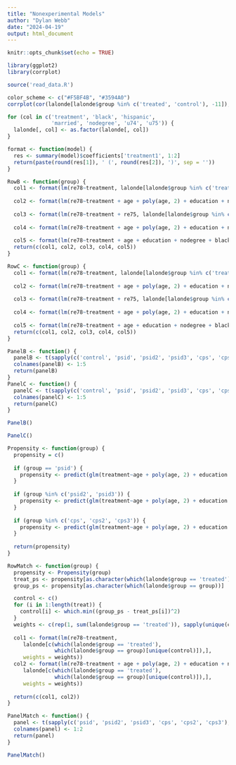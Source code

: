 ---
title: "Nonexperimental Models"
author: "Dylan Webb"
date: "2024-04-19"
output: html_document
---

```{r setup, include=FALSE}
knitr::opts_chunk$set(echo = TRUE)
```

```{r}
library(ggplot2)
library(corrplot)
```

```{r}
source('read_data.R')
```

```{r}
color_scheme <- c("#F5BF4B", "#3594A0")
corrplot(cor(lalonde[lalonde$group %in% c('treated', 'control'), -11]), col=colorRampPalette(c(color_scheme[0],"white",color_scheme))(200))
```

```{r}
for (col in c('treatment', 'black', 'hispanic', 
              'married', 'nodegree', 'u74', 'u75')) {
  lalonde[, col] <- as.factor(lalonde[, col])
}
```

```{r}
format <- function(model) {
  res <- summary(model)$coefficients['treatment1', 1:2]
  return(paste(round(res[1]), ' (', round(res[2]), ')', sep = ''))
}
```

```{r}
RowB <- function(group) {
  col1 <- format(lm(re78~treatment, lalonde[lalonde$group %in% c('treated', group),]))
  
  col2 <- format(lm(re78~treatment + age + poly(age, 2) + education + nodegree + black + hispanic, lalonde[lalonde$group %in% c('treated', group),]))
  
  col3 <- format(lm(re78~treatment + re75, lalonde[lalonde$group %in% c('treated', group),]))
  
  col4 <- format(lm(re78~treatment + age + poly(age, 2) + education + nodegree + black + hispanic + re75, lalonde[lalonde$group %in% c('treated', group),]))
  
  col5 <- format(lm(re78~treatment + age + education + nodegree + black + hispanic + married + re75 + u75, lalonde[lalonde$group %in% c('treated', group),]))
  return(c(col1, col2, col3, col4, col5))
}
```

```{r}
RowC <- function(group) {
  col1 <- format(lm(re78~treatment, lalonde[lalonde$group %in% c('treated', group),]))
  
  col2 <- format(lm(re78~treatment + age + poly(age, 2) + education + nodegree + black + hispanic + re74, lalonde[lalonde$group %in% c('treated', group),]))
  
  col3 <- format(lm(re78~treatment + re75, lalonde[lalonde$group %in% c('treated', group),]))
  
  col4 <- format(lm(re78~treatment + age + poly(age, 2) + education + nodegree + black + hispanic + re75 + re74, lalonde[lalonde$group %in% c('treated', group),]))
  
  col5 <- format(lm(re78~treatment + age + education + nodegree + black + hispanic + married + re75 + u75 + u74 + re74, lalonde[lalonde$group %in% c('treated', group),]))
  return(c(col1, col2, col3, col4, col5))
}
```

```{r}
PanelB <- function() {
  panelB <- t(sapply(c('control', 'psid', 'psid2', 'psid3', 'cps', 'cps2', 'cps3'), RowB))
  colnames(panelB) <- 1:5
  return(panelB)
}
PanelC <- function() {
  panelC <- t(sapply(c('control', 'psid', 'psid2', 'psid3', 'cps', 'cps2', 'cps3'), RowC))
  colnames(panelC) <- 1:5
  return(panelC)
}
```

```{r}
PanelB()
```

```{r}
PanelC()
```

```{r}
Propensity <- function(group) {
  propensity = c()
  
  if (group == 'psid') {
    propensity <- predict(glm(treatment~age + poly(age, 2) + education + poly(education, 2) + married + nodegree + black + hispanic + re74 + re75 + poly(re74, 2) + poly(re75, 2) + u74*black, data = lalonde[lalonde$group %in% c('treated', group),], family = binomial(link = "logit")), type = "response")
  }
  
  if (group %in% c('psid2', 'psid3')) {
    propensity <- predict(glm(treatment~age + poly(age, 2) + education + poly(education, 2) + married + nodegree + black + hispanic + re74 + re75 + poly(re74, 2) + poly(re75, 2) + u74 + u75, data = lalonde[lalonde$group %in% c('treated', group),], family = binomial(link = "logit")), type = "response")
  }
  
  if (group %in% c('cps', 'cps2', 'cps3')) {
    propensity <- predict(glm(treatment~age + poly(age, 2) + education + poly(education, 2) + married + nodegree + black + hispanic + re74 + re75 + u74 + u75 + education*re74 + poly(age, 3), data = lalonde[lalonde$group %in% c('treated', group),], family = binomial(link = "logit")), type = "response")
  } 
  
  return(propensity)
}
```

```{r}
RowMatch <- function(group) {
  propensity <- Propensity(group)
  treat_ps <- propensity[as.character(which(lalonde$group == 'treated'))]
  group_ps <- propensity[as.character(which(lalonde$group == group))]

  control <- c()
  for (i in 1:length(treat)) {
    control[i] <- which.min((group_ps - treat_ps[i])^2)
  }
  weights <- c(rep(1, sum(lalonde$group == 'treated')), sapply(unique(control), function(v) sum(control == v)))
  
  col1 <- format(lm(re78~treatment, 
     lalonde[c(which(lalonde$group == 'treated'), 
               which(lalonde$group == group)[unique(control)]),], 
     weights = weights))
  col2 <- format(lm(re78~treatment + age + poly(age, 2) + education + nodegree + black + hispanic + re74 + re75, 
     lalonde[c(which(lalonde$group == 'treated'), 
               which(lalonde$group == group)[unique(control)]),], 
     weights = weights))
  
  return(c(col1, col2))
}
```

```{r}
PanelMatch <- function() {
  panel <- t(sapply(c('psid', 'psid2', 'psid3', 'cps', 'cps2', 'cps3'), RowMatch))
  colnames(panel) <- 1:2
  return(panel)
}
```

```{r}
PanelMatch()
```
